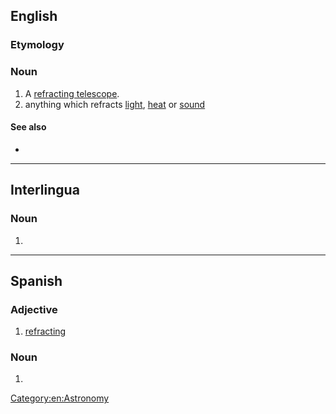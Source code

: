 ==English==
{{wikipedia}}

===Etymology===
{{suffix|en|refract|or}}

===Noun===
{{en-noun}}

# A [[refracting telescope]].
# anything which refracts [[light]], [[heat]] or [[sound]]

====See also====
* {{l|en|reflector}}

[[Category:en:Astronomy]]

----

==Interlingua==

===Noun===
{{ia-noun|es}}

# {{l|en|refractor}}
----

==Spanish==

===Adjective===
{{es-adj|f=refractora|mpl=refractores}}

# [[refracting]]

===Noun===
{{es-noun|m}}

# {{l|en|refractor}}